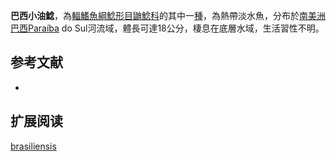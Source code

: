 {{Speciesbox
| name = 巴西小油鯰
| image = 
| image_width = 250px
| status = NE
| status_system = IUCN3.1
| genus = Pimelodella
| species = brasiliensis
| authority = [[Steindachner|Steindachner]], 1877
| synonyms = *''Pimelodus brasiliensis'',Steindachner, 1877
}}

'''巴西小油鯰'''，為[[輻鰭魚綱|輻鰭魚綱]][[鯰形目|鯰形目]][[鼬鯰科|鼬鯰科]]的其中一[[種|種]]，為熱帶淡水魚，分布於[[南美洲|南美洲]][[巴西|巴西]]Paraíba do Sul河流域，體長可達18公分，棲息在底層水域，生活習性不明。

==参考文献==
*{{FishBase_species|genus=Pimelodella|species=brasiliensis|year=2015|month=6}}

== 扩展阅读 ==
{{refbegin}}
{{wikispecies-inline|Pimelodella brasiliensis|巴西小油鯰}}
{{refend}}
{{Taxonbar|from=Q6418550}}

[[Category:小油鯰屬|brasiliensis]]


{{animal-stub}}